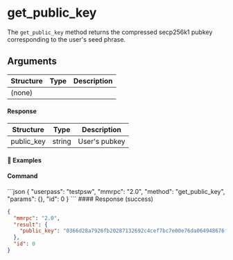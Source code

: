 
# get\_public\_key

The `get_public_key` method returns the compressed secp256k1 pubkey corresponding to the user's seed phrase.

## Arguments

| Structure | Type | Description |
| --------- | ---- | ----------- |
| (none)    |      |             |

#### Response

| Structure   | Type   | Description   |
| ----------- | ------ | ------------- |
| public\_key | string | User's pubkey |

#### 📌 Examples

#### Command

<CodeGroup title="" tag="POST" label="get_public_key" mm2MethodDecorate="true">
  ```json
  {
    "userpass": "testpsw",
    "mmrpc": "2.0",
    "method": "get_public_key",
    "params": {},
    "id": 0
  }
  ```
</CodeGroup>

<CollapsibleSection expandedText="Hide Response" collapsedText="Show Response">
  #### Response (success)

  ```json
  {
    "mmrpc": "2.0",
    "result": {
      "public_key": "0366d28a7926fb20287132692c4cef7bc7e00e76da064948676f8549c0ed7114d3"
    },
    "id": 0
  }
  ```
</CollapsibleSection>
